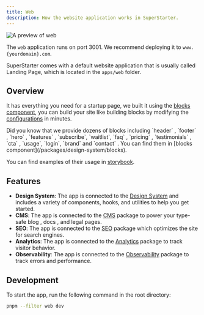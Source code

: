 ```yaml
---
title: Web
description: How the website application works in SuperStarter.
---
```


<Frame>
  <img src="/images/web.png" alt="A preview of web" />
</Frame>

<Tip>The `web` application runs on port 3001. We recommend deploying it to `www.{yourdomain}.com`.</Tip>

SuperStarter comes with a default website application that is usually called Landing Page, which is located in the `apps/web` folder.

## Overview

It has everything you need for a startup page, we built it using the [blocks component](/packages/design-system/blocks), you can build your site like building blocks by modifying the [configurations](/setup/configuration/app-config) in minutes.

<Tip>
  Did you know that we provide dozens of blocks including `header` , `footer` , `hero` , `features` , `subscribe`, `waitlist`, `faq` , `pricing` , `testimonials` , `cta` , `usage`, `login`, `brand` and `contact` . You can find them in [blocks component](/packages/design-system/blocks).
  
  You can find examples of their usage in [storybook](/apps/storybook).
</Tip>

## Features

- **Design System**: The app is connected to the [Design System](/packages/design-system) and includes a variety of components, hooks, and utilities to help you get started.
- **CMS**: The app is connected to the [CMS](/packages/cms) package to power your type-safe blog , docs , and legal pages.
- **SEO**: The app is connected to the [SEO](/packages/seo) package which optimizes the site for search engines.
- **Analytics**: The app is connected to the [Analytics](/packages/analytics) package to track visitor behavior.
- **Observability**: The app is connected to the [Observability](/packages/observability) package to track errors and performance.

## Development

To start the app, run the following command in the root directory:

```sh Terminal
pnpm --filter web dev
```